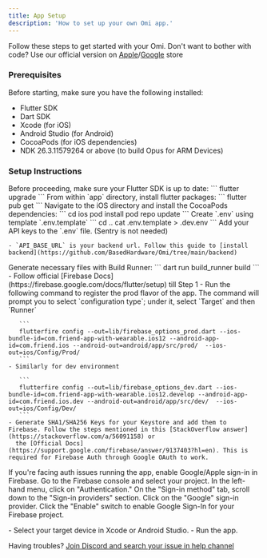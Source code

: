 ```yaml
---
title: App Setup
description: 'How to set up your own Omi app.'
---
```


Follow these steps to get started with your Omi. Don't want to bother with code? Use our official version
on [Apple](https://apps.apple.com/us/app/friend-ai-wearable/id6502156163)/[Google](https://play.google.com/store/apps/details?id=com.friend.ios&hl=en_US) store

### Prerequisites

Before starting, make sure you have the following installed:

* Flutter SDK
* Dart SDK
* Xcode (for iOS)
* Android Studio (for Android)
* CocoaPods (for iOS dependencies)
* NDK 26.3.11579264 or above (to build Opus for ARM Devices)

### Setup Instructions
<Steps>
  <Step title="Upgrade Flutter">
   Before proceeding, make sure your Flutter SDK is up to date:
    ```
    flutter upgrade
    ```
  </Step>
  <Step title="Get Flutter Dependencies">
   From within `app` directory, install flutter packages:
    ```
    flutter pub get
    ```
  </Step>
  <Step title="Install iOS Pods">
   Navigate to the iOS directory and install the CocoaPods dependencies:
    ```
    cd ios
    pod install
    pod repo update
    ```

  </Step>
  <Step title="Environment Configuration">
   Create `.env` using template `.env.template`
    ```
    cd ..
    cat .env.template > .dev.env
    ```
  </Step>

  <Step title="API Keys">
   Add your API keys to the `.env` file. (Sentry is not needed)

    - `API_BASE_URL` is your backend url. Follow this guide to [install backend](https://github.com/BasedHardware/Omi/tree/main/backend)

  </Step>

  <Step title="Run Build Runner">
   Generate necessary files with Build Runner:
    ```
    dart run build_runner build
    ```
  </Step>
  <Step title="Setup Firebase">
    - Follow official [Firebase Docs](https://firebase.google.com/docs/flutter/setup) till Step 1
    - Run the following command to register the prod flavor of the app. The command will prompt you to select `configuration type`; under it, select `Target` and then `Runner`

       ```
       flutterfire config --out=lib/firebase_options_prod.dart --ios-bundle-id=com.friend-app-with-wearable.ios12 --android-app-id=com.friend.ios --android-out=android/app/src/prod/  --ios-out=ios/Config/Prod/
       ```
    - Similarly for dev environment

       ```
       flutterfire config --out=lib/firebase_options_dev.dart --ios-bundle-id=com.friend-app-with-wearable.ios12.develop --android-app-id=com.friend.ios.dev --android-out=android/app/src/dev/  --ios-out=ios/Config/Dev/
       ```
    - Generate SHA1/SHA256 Keys for your Keystore and add them to Firebase. Follow the steps mentioned in this [StackOverflow answer](https://stackoverflow.com/a/56091158) or
      the [Official Docs](https://support.google.com/firebase/answer/9137403?hl=en). This is required for Firebase Auth through Google OAuth to work.

   If you're facing auth issues running the app, enable Google/Apple sign-in in Firebase. Go to the Firebase console and select your project. In the left-hand menu, click on "Authentication." On the "Sign-in method" tab, scroll down to the "Sign-in providers" section. Click on the "Google" sign-in provider. Click the "Enable" switch to enable Google Sign-In for your Firebase project.

  </Step>
  <Step title="Run the App">
    - Select your target device in Xcode or Android Studio.
    - Run the app.
  </Step>

Having troubles? [Join Discord and search your issue in help channel](https://discord.gg/based-hardware-1192313062041067520)
</Steps>
